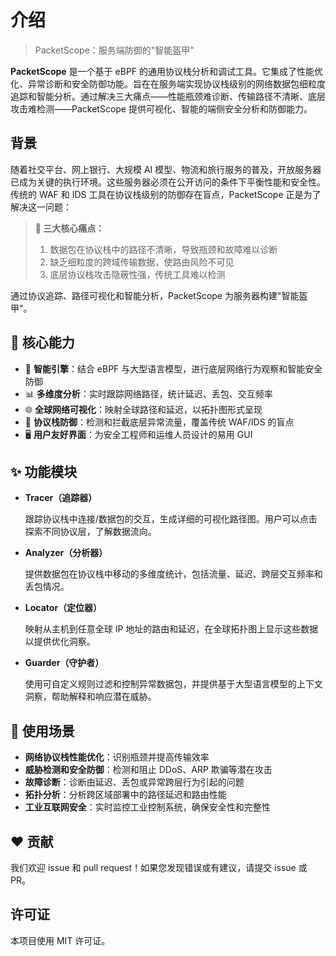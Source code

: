 
# 介绍


> PacketScope：服务端防御的"智能盔甲"

**PacketScope** 是一个基于 eBPF 的通用协议栈分析和调试工具。它集成了性能优化、异常诊断和安全防御功能。旨在在服务端实现协议栈级别的网络数据包细粒度追踪和智能分析。通过解决三大痛点——性能瓶颈难诊断、传输路径不清晰、底层攻击难检测——PacketScope 提供可视化、智能的端侧安全分析和防御能力。


## 背景

随着社交平台、网上银行、大规模 AI 模型、物流和旅行服务的普及，开放服务器已成为关键的执行环境。这些服务器必须在公开访问的条件下平衡性能和安全性。传统的 WAF 和 IDS 工具在协议栈级别的防御存在盲点，PacketScope 正是为了解决这一问题：

> **🚨 三大核心痛点：**
>
> 1. 数据包在协议栈中的路径不清晰，导致瓶颈和故障难以诊断
> 2. 缺乏细粒度的跨域传输数据，使路由风险不可见
> 3. 底层协议栈攻击隐蔽性强，传统工具难以检测

通过协议追踪、路径可视化和智能分析，PacketScope 为服务器构建"智能盔甲"。

## 🚀 核心能力

- 🧠 **智能引擎**：结合 eBPF 与大型语言模型，进行底层网络行为观察和智能安全防御
- 📊 **多维度分析**：实时跟踪网络路径，统计延迟、丢包、交互频率
- 🌐 **全球网络可视化**：映射全球路径和延迟，以拓扑图形式呈现
- 🔐 **协议栈防御**：检测和拦截底层异常流量，覆盖传统 WAF/IDS 的盲点
- 🖥️ **用户友好界面**：为安全工程师和运维人员设计的易用 GUI


## ✨ 功能模块

- **Tracer（追踪器）**

  跟踪协议栈中连接/数据包的交互，生成详细的可视化路径图。用户可以点击探索不同协议层，了解数据流向。

- **Analyzer（分析器）**

  提供数据包在协议栈中移动的多维度统计，包括流量、延迟、跨层交互频率和丢包情况。

- **Locator（定位器）**

  映射从主机到任意全球 IP 地址的路由和延迟，在全球拓扑图上显示这些数据以提供优化洞察。

- **Guarder（守护者）**

  使用可自定义规则过滤和控制异常数据包，并提供基于大型语言模型的上下文洞察，帮助解释和响应潜在威胁。

## 🧰 使用场景

- **网络协议栈性能优化**：识别瓶颈并提高传输效率
- **威胁检测和安全防御**：检测和阻止 DDoS、ARP 欺骗等潜在攻击
- **故障诊断**：诊断由延迟、丢包或异常跨层行为引起的问题
- **拓扑分析**：分析跨区域部署中的路径延迟和路由性能
- **工业互联网安全**：实时监控工业控制系统，确保安全性和完整性

## ❤️ 贡献

我们欢迎 issue 和 pull request！如果您发现错误或有建议，请提交 issue 或 PR。

## 许可证

本项目使用 MIT 许可证。